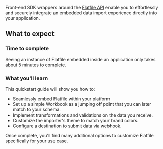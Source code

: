 Front-end SDK wrappers around the [Flatfile API](https://flatfile.stoplight.io/docs/api/) enable you to effortlessly and securely integrate an embedded data import experience directly into your application.

## What to expect

### Time to complete

Seeing an instance of Flatfile embedded inside an application only takes about 5 minutes to complete.

### What you'll learn

This quickstart guide will show you how to:

- Seamlessly embed Flatfile within your platform
- Set up a simple Workbook as a jumping off point that you can later match to your schema.
- Implement transformations and validations on the data you receive.
- Customize the importer's theme to match your brand colors.
- Configure a destination to submit data via webhook.

Once complete, you'll find many additional options to customize Flatfile specifically for your use case.
